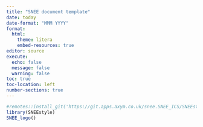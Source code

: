 ```yaml
---
title: "SNEE document template"
date: today
date-format: "MMM YYYY"
format: 
  html:
    theme: litera
    embed-resources: true
editor: source  
execute: 
  echo: false
  message: false
  warning: false
toc: true
toc-location: left
number-sections: true
---
```


```r
#remotes::install_git('https://git.apps.axym.co.uk/snee.SNEE_ICS/SNEEstyle', ref = 'v2.0.0', force = TRUE, build_vignettes = TRUE)
library(SNEEstyle)
SNEE_logo()
```
